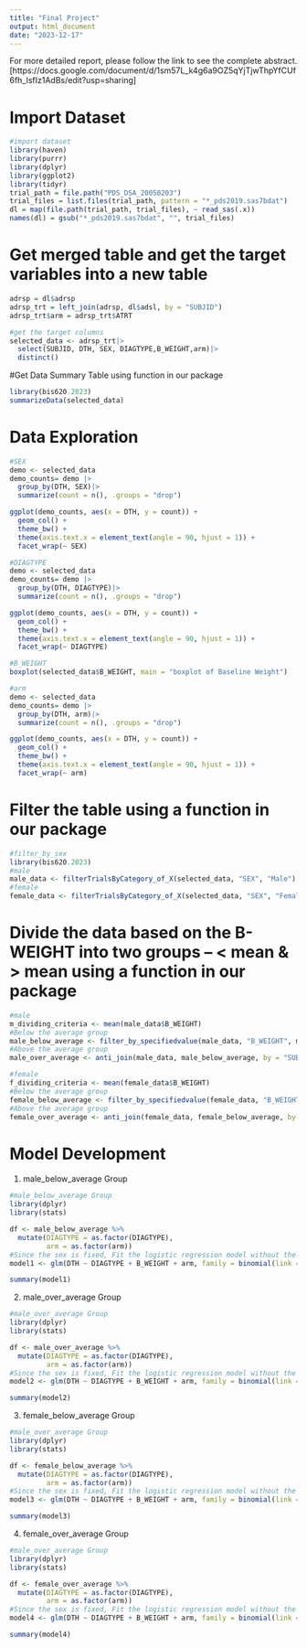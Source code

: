 ```yaml
---
title: "Final Project"
output: html_document
date: "2023-12-17"
---
```

For more detailed report, please follow the link to see the complete abstract. [https://docs.google.com/document/d/1sm57L_k4g6a9OZ5qYjTjwThpYfCUf6fh_lsfIz1AdBs/edit?usp=sharing]

# Import Dataset
```r
#import dataset
library(haven)
library(purrr)
library(dplyr)
library(ggplot2)
library(tidyr)
trial_path = file.path("PDS_DSA_20050203")
trial_files = list.files(trial_path, pattern = "*_pds2019.sas7bdat")
dl = map(file.path(trial_path, trial_files), ~ read_sas(.x))
names(dl) = gsub("*_pds2019.sas7bdat", "", trial_files)
```
# Get merged table and get the target variables into a new table
```r
adrsp = dl$adrsp
adrsp_trt = left_join(adrsp, dl$adsl, by = "SUBJID")
adrsp_trt$arm = adrsp_trt$ATRT

#get the target columns
selected_data <- adrsp_trt|>
  select(SUBJID, DTH, SEX, DIAGTYPE,B_WEIGHT,arm)|>
  distinct()
```

#Get Data Summary Table using function in our package
```r
library(bis620.2023)
summarizeData(selected_data)
```

# Data Exploration
```r
#SEX
demo <- selected_data
demo_counts= demo |>
  group_by(DTH, SEX)|>
  summarize(count = n(), .groups = "drop")

ggplot(demo_counts, aes(x = DTH, y = count)) +
  geom_col() + 
  theme_bw() +
  theme(axis.text.x = element_text(angle = 90, hjust = 1)) +
  facet_wrap(~ SEX)

```

```r
#DIAGTYPE
demo <- selected_data
demo_counts= demo |>
  group_by(DTH, DIAGTYPE)|>
  summarize(count = n(), .groups = "drop")

ggplot(demo_counts, aes(x = DTH, y = count)) +
  geom_col() + 
  theme_bw() +
  theme(axis.text.x = element_text(angle = 90, hjust = 1)) +
  facet_wrap(~ DIAGTYPE)
```
```r
#B_WEIGHT
boxplot(selected_data$B_WEIGHT, main = "boxplot of Baseline Weight")
```

```r
#arm
demo <- selected_data
demo_counts= demo |>
  group_by(DTH, arm)|>
  summarize(count = n(), .groups = "drop")

ggplot(demo_counts, aes(x = DTH, y = count)) +
  geom_col() + 
  theme_bw() +
  theme(axis.text.x = element_text(angle = 90, hjust = 1)) +
  facet_wrap(~ arm)

```


# Filter the table using a function in our package
```r
#filter_by_sex
library(bis620.2023)
#male
male_data <- filterTrialsByCategory_of_X(selected_data, "SEX", "Male")
#female
female_data <- filterTrialsByCategory_of_X(selected_data, "SEX", "Female")
```

# Divide the data based on the B-WEIGHT into two groups -- < mean & > mean using a function in our package
```r
#male
m_dividing_criteria <- mean(male_data$B_WEIGHT)
#Below the average group
male_below_average <- filter_by_specifiedvalue(male_data, "B_WEIGHT", m_dividing_criteria)
#Above the average group
male_over_average <- anti_join(male_data, male_below_average, by = "SUBJID")

#female
f_dividing_criteria <- mean(female_data$B_WEIGHT)
#Below the average group
female_below_average <- filter_by_specifiedvalue(female_data, "B_WEIGHT", f_dividing_criteria)
#Above the average group
female_over_average <- anti_join(female_data, female_below_average, by = "SUBJID")

```

# Model Development
1. male_below_average Group
```r
#male_below_average Group
library(dplyr)
library(stats)

df <- male_below_average %>%
  mutate(DIAGTYPE = as.factor(DIAGTYPE),
         arm = as.factor(arm))
#Since the sex is fixed, Fit the logistic regression model without the SEX variable
model1 <- glm(DTH ~ DIAGTYPE + B_WEIGHT + arm, family = binomial(link = "logit"), data = df)

summary(model1)
```
2. male_over_average Group
```r
#male_over_average Group
library(dplyr)
library(stats)

df <- male_over_average %>%
  mutate(DIAGTYPE = as.factor(DIAGTYPE),
         arm = as.factor(arm))
#Since the sex is fixed, Fit the logistic regression model without the SEX variable
model2 <- glm(DTH ~ DIAGTYPE + B_WEIGHT + arm, family = binomial(link = "logit"), data = df)

summary(model2)
```

3. female_below_average Group
```r
#male_over_average Group
library(dplyr)
library(stats)

df <- female_below_average %>%
  mutate(DIAGTYPE = as.factor(DIAGTYPE),
         arm = as.factor(arm))
#Since the sex is fixed, Fit the logistic regression model without the SEX variable
model3 <- glm(DTH ~ DIAGTYPE + B_WEIGHT + arm, family = binomial(link = "logit"), data = df)

summary(model3)
```
4. female_over_average Group
```r
#male_over_average Group
library(dplyr)
library(stats)

df <- female_over_average %>%
  mutate(DIAGTYPE = as.factor(DIAGTYPE),
         arm = as.factor(arm))
#Since the sex is fixed, Fit the logistic regression model without the SEX variable
model4 <- glm(DTH ~ DIAGTYPE + B_WEIGHT + arm, family = binomial(link = "logit"), data = df)

summary(model4)
```



